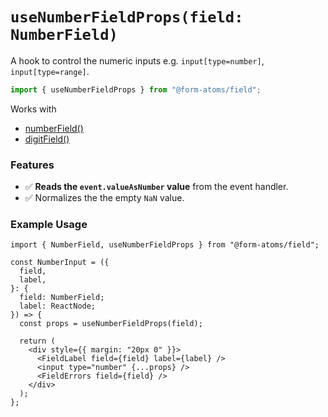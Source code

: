 
<Meta title="hooks/useNumberFieldProps" />

# `useNumberFieldProps(field: NumberField)`

A hook to control the numeric inputs e.g. `input[type=number]`, `input[type=range]`.

```ts
import { useNumberFieldProps } from "@form-atoms/field";
```

Works with

- [numberField()](?path=/docs/fields-numberField--docs)
- [digitField()](?path=/docs/fields-digitfield--docs)

### Features

- ✅ **Reads the `event.valueAsNumber` value** from the event handler.
- ✅ Normalizes the the empty `NaN` value.

### Example Usage

```tsx
import { NumberField, useNumberFieldProps } from "@form-atoms/field";

const NumberInput = ({
  field,
  label,
}: {
  field: NumberField;
  label: ReactNode;
}) => {
  const props = useNumberFieldProps(field);

  return (
    <div style={{ margin: "20px 0" }}>
      <FieldLabel field={field} label={label} />
      <input type="number" {...props} />
      <FieldErrors field={field} />
    </div>
  );
};
```
